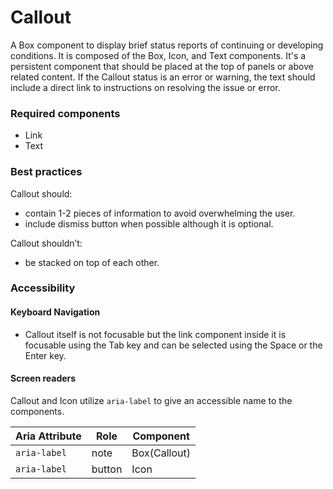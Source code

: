 <Meta title="Components/Callout/Callout" />

# Callout

A Box component to display brief status reports of continuing or developing conditions. It is composed of the Box, Icon, and Text components.
It's a persistent component that should be placed at the top of panels or above related content.
If the Callout status is an error or warning, the text should include a direct link to instructions on resolving the issue or error.

### Required components

- Link
- Text

### Best practices

Callout should:

- contain 1-2 pieces of information to avoid overwhelming the user.
- include dismiss button when possible although it is optional.

Callout shouldn’t:

- be stacked on top of each other.

### Accessibility

#### Keyboard Navigation

- Callout itself is not focusable but the link component inside it is focusable using the Tab key and can be selected using the Space or the Enter key.

#### Screen readers

Callout and Icon utilize `aria-label` to give an accessible name to the components.

| Aria Attribute | Role   | Component    |
| -------------- | ------ | ------------ |
| `aria-label`   | note   | Box(Callout) |
| `aria-label`   | button | Icon         |
